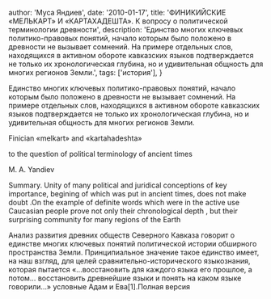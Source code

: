 
  author: 'Муса Яндиев',
  date: '2010-01-17',
  title:
    'ФИНИКИЙСКИЕ «МЕЛЬКАРТ» И «КАРТАХАДЕШТА». К вопросу о политической терминологии древности',
  description:
    'Единство многих ключевых политико-правовых понятий, начало которым было положено в древности не вызывает сомнений. На примере отдельных слов, находящихся в активном обороте кавказских языков подтверждается не только их хронологическая глубина, но и удивительная общность для многих регионов Земли.',
  tags: ['история'],
}


Единство многих ключевых политико-правовых понятий, начало которым было положено в древности не вызывает сомнений. На примере отдельных слов, находящихся в активном обороте кавказских языков подтверждается не только их хронологическая глубина, но и удивительная общность для многих регионов Земли.

Finician «melkart» and «kartahadeshta»

to the question of political terminology of ancient times

M. A. Yandiev

Summary. Unity of many political and juridical conceptions of key importance, begining of which was put in ancient times, does not make doubt .On the example of definite words which were in the active use Caucasian people prove not only their chronological depth , but their surprising community for many regions of the Earth

Анализ развития древних обществ Северного Кавказа говорит о единстве многих ключевых понятий политической истории обширного пространства Земли. Принципиальное значение такое единство имеет, на наш взгляд, для целей сравнительно-исторического языкознания, которая пытается «…восстановить для каждого языка его прошлое, а потом… восстановить древнейшие языки и понять на каком языке говорили…» условные Адам и Ева[1].Полная версия
